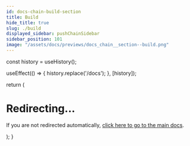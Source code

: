 ```yaml
---
id: docs-chain-build-section
title: Build
hide_title: true
slug: ./build
displayed_sidebar: pushChainSidebar
sidebar_position: 101
image: "/assets/docs/previews/docs_chain__section--build.png"
---
```



  const history = useHistory();
  
  useEffect(() => {
    history.replace('/docs');
  }, [history]);

  return (
    <div>
      <h1>Redirecting...</h1>
      <p>If you are not redirected automatically, <a href="/docs">click here to go to the main docs</a>.</p>
    </div>
  );
}

<ChainRedirect />